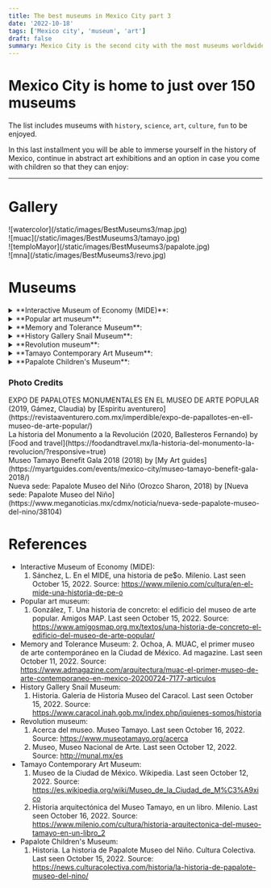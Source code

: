```yaml
---
title: The best museums in Mexico City part 3
date: '2022-10-18'
tags: ['Mexico city', 'museum', 'art']
draft: false
summary: Mexico City is the second city with the most museums worldwide.
---
```


# Mexico City is home to just over 150 museums

The list includes museums with `history`, `science`, `art`, `culture`, `fun` to be enjoyed.

In this last installment you will be able to immerse yourself in the history of Mexico, continue in abstract art exhibitions and an option in case you come with children so that they can enjoy:

---

# Gallery

<div className="flex flex-wrap -mx-2 overflow-hidden xl:-mx-2">
  <div className="my-1 px-2 w-full overflow-hidden xl:my-1 xl:px-2 xl:w-1/2">
    ![watercolor](/static/images/BestMuseums3/map.jpg)
  </div>
  <div className="my-1 px-2 w-full overflow-hidden xl:my-1 xl:px-2 xl:w-1/2">
    ![muac](/static/images/BestMuseums3/tamayo.jpg)
  </div>
  <div className="my-1 px-2 w-full overflow-hidden xl:my-1 xl:px-2 xl:w-1/2">
    ![temploMayor](/static/images/BestMuseums3/papalote.jpg)
  </div>
  <div className="my-1 px-2 w-full overflow-hidden xl:my-1 xl:px-2 xl:w-1/2">
    ![mna](/static/images/BestMuseums3/revo.jpg)
  </div>
</div>

# Museums

<details>
  <summary>**Interactive Museum of Economy (MIDE)**:</summary>
  <ul>
    <li type="square"> Official [Website](https://www.mide.org.mx/) of the museum. </li>
    <li type="square">
      {' '}
      Context and history. It is also an interactive museum, but focused on young people having a good
      financial education, learning while having fun. Initially, they began with the numismatic collection
      of the Bank of Mexico. After that, they show the importance of money, of good culture about it
      and how the value of the Mexican peso has changed over the years.
    </li>
    <li type="square">
      {' '}
      You will find inside. Interactive exhibitions where you can touch screens or move things in parts
      of the museum, showing you different infographics according to your interest in the queries. There
      are almost no temporary exhibitions.
    </li>
    <li type="square">
      {' '}
      How to arrive. It is located almost leaving the Allende subway station on line 2 (blue), at a station
      in the zócalo.
    </li>
    <li type="square">
      {' '}
      Cost. General admission 95 MXN/4.75 dls. Students $85 MXN/4.25 dls. If you want to create a ticket,
      it will cost you 20 MXN/1 USD.
    </li>
    <li type="square"> Open: Tuesday to Sunday from 10 to 18. </li>
    <li type="square"> Level of Security: ⭐️⭐️⭐️⭐️⭐️ (4.3) </li>
    <li type="square">
      {' '}
      Guided tours. The museum does not have tours or infographics in English :(.{' '}
    </li>
    <li type="square"> Additional material. </li>
  </ul>
</details>

<details>
  <summary>**Popular art museum**:</summary>
  <ul>
    <li type="square"> Official [Website](https://www.map.cdmx.gob.mx/) of the museum. </li>
    <li type="square">
      {' '}
      Context and history. The museum in its history was built as a police and fire station almost one
      century ago, in a post-revolutionary Mexico. This building is influenced by Art Deco architecture,
      making it a building that stands out among the colonial buildings at the downtown.{' '}
    </li>
    <li type="square">
      {' '}
      You will find inside. The museum has a permanent exhibition on the art of Mexican traditions and
      representations from different parts of the country, which makes the museum a must-see if you want
      to learn more about one of the richest cultures in the world. Sometimes there are a couple of temporary
      exhibitions that are related to this Mexican folklore.{' '}
    </li>
    <li type="square">
      {' '}
      How to arrive. The museum is located a few blocks from the central alameda park, so you can get
      there by the trolleybus that leaves you at the next fine arts station or the Juarez metro or the
      metrobus on line 1 is also nearby. Check the editions previews of the best museums because the
      details are found.
    </li>
    <li type="square"> Cost. The cost is 60 MXN/3 dls. Sunday is free. Students is free. </li>
    <li type="square"> Open: Tuesday to Sunday from 10 to 18. </li>
    <li type="square"> Level of Security: ⭐️⭐️⭐️⭐️⭐️ (4.3) </li>
    <li type="square">
      {' '}
      Guided tours. They do art events or presentations in the mezzanine of the museum, so you should
      ask at the box office to schedule a tour in English.
    </li>
    <li type="square"> What eat.</li>
    <li type="square">
      {' '}
      Additional material. Most infographics are in English. The museum has internet.{' '}
    </li>
  </ul>
</details>

<details>
  <summary>**Memory and Tolerance Museum**:</summary>
  <ul>
    <li type="square"> Official [Website](https://www.myt.org.mx/) of the museum. </li>
    <li type="square">
      {' '}
      Context and history. It is a museum that is located next to the Secretary of Foreign Relations.
      It is a museum that makes you think about the quality of humans and society that we are, recapitulating
      the horrors that we have committed as a species, talking about the holoquast, genocide, racism
      in different parts of the world, in an interactive way.{' '}
    </li>
    <li type="square"> You will find inside. </li>- A) Permanet exhibition. The exhibitions that are
    permanent are related to precisely such injustices, detailing the events so that you feel in those
    events and we do not make the same mistakes. You'll find: - i) German Holocaust during the Nazi empire
    - ii) Armenian Genocide - iii) The situation that Cambodia has been facing - iv) Displacement and
    genocide in Guatemala - v) Racism in Rwanda - vi) Division and catastrophic events in Yugoslavia
    - vii) Darfur - B) Temporary exhibitions. In the same way, they are exhibitions for us to be empathic
    as a society. The exhibition that I had to witness was related to the background and how we have
    exploited the planet, hence the importance of caring for the environment.
    <li type="square">
      {' '}
      How to arrive. It is located three blocks from the [Palacio de Bellas Artes](/blog/bestMuseums1),
      so the instructions on how to get to the site will help you.{' '}
    </li>
    <li type="square">
      {' '}
      Cost. For students the cost is 85 MXN/4.25 dls, for the general public it is 105 MXN/5.25 dls.
      With an audio guide (there is in English) it is 105 MXN/5.25 dls for students, 125 MXN/6.25 for
      the general public. The cost of temporary exhibitions is 30 MXN/1.5 dls for students and 50 MXN/2.5
      dls for the general public. You can buy your tickets [here](https://boletopolis.com/en/evento/19188),
      you can only buy general admission, audios and temporary exhibitions are purchased at the museum.{' '}
    </li>
    <li type="square"> Open: Tuesday to Sunday from 10 to 18. </li>
    <li type="square"> Level of Security: ⭐️⭐️⭐️⭐️⭐️ (4.5) </li>
    <li type="square"> Guided tours. There isn't :(, but that's why they have the audio guides.</li>
    <li type="square"> What eat. </li>
    <li type="square"> Additional material. There are no infographics in English :). </li>
  </ul>
</details>

<details>
  <summary>**History Gallery Snail Museum**:</summary>
  <ul>
    <li type="square"> Official [Website](https://www.caracol.inah.gob.mx/) of the museum. </li>
    <li type="square">
      {' '}
      Context and history. This project arose based on an idea of ​​the secretary of public education
      at that time, which will illustrate the most important moments in the history of Mexico in a simple
      and pleasant way, and in commemoration of the anniversaries of the Mexican Independence and Revolution.{' '}
    </li>
    <li type="square">
      {' '}
      You will find inside. It is a museum with a rather peculiar walk, which will show you a timeline
      from the independence of Mexico to a contemporary Mexico, with many models and representations
      that take you back to such historical events. At the end you will find an eagle that below has
      a copy of our last valid constitution.
    </li>
    <li type="square">
      {' '}
      How to arrive. It is 300 meters before reaching the Chapultepec castle, on a detour, so its [information](/blog/bestMuseums1)
      will help you.
    </li>
    <li type="square">
      {' '}
      Cost. 85 MXN/4.25 dollars. In fact, if you want to go to this museum as well and you don't have
      to go up and down, you will have to buy the admission to the castle of Chapultepec, which costs
      the same. If you need to store a backpack, food or clothes, there are lockers for 10 MXN/0.5 dls,
      but you must buy them before going up. Not online tickets.{' '}
    </li>
    <li type="square"> Open: Tuesday to Sunday from 9 to 16:15. </li>
    <li type="square"> Level of Security: ⭐️⭐️⭐️⭐️⭐️ (4.5) </li>
    <li type="square"> Guided tours. They do not have tours or infographics in English :(.</li>
    <li type="square"> What eat. .</li>
    <li type="square"> Additional material. .</li>
  </ul>
</details>

<details>
  <summary> **Revolution museum**:</summary>
  <ul>
    <li type="square">
      {' '}
      Official [Website](https://www.cultura.cdmx.gob.mx/recintos/mnr) of the museum.{' '}
    </li>
    <li type="square">
      {' '}
      Context and history. It is a museum that recounts everything that happened in this great event
      that happened in Mexico after having Porfirio Díaz in power for so many years, for which this armed
      conflict began due to the dissatisfaction of the Mexicans, in an internal war that happened in
      1910 to approximately 1921, so this museum shows that event and life in Mexico afterward. The museum
      is located in the monument to the revolution.
    </li>
    <li type="square"> You will find inside. </li>- A) Museum. The museum hardly has temporary exhibitions,
    but they are obviously related to this event, so sometimes you will see landscape paintings that
    show the Mexico of that time. Regarding the permanent, you will see the clothing, weapons, documents,
    flags, maps of everything related to the armed conflict. - B) Viewpoint. This is external to the
    museum, but it is completely worth it, it is to see Mexico City from the 42 meter height of the monument.
    There is a cafeteria but it is not cheap.
    <li type="square"> How to arrive. </li>- A) From Plaza de la República metrobus station. Walk like
    5 minutes to the monument. - B) From Revolution subway station. Walk like 15 minutes.
    <li type="square">
      {' '}
      Cost. The museum charges 38 MXN/2 dls for general public, 19 MXN/1 dls for students. On Sundays
      it is free. For the viewpoint they charge 120 MXN/6 dls or 100 MXN/5 dls for students. There are
      many packages but this is the most basic.
    </li>
    <li type="square"> Open: Tuesday to Sunday from 10 to 18.</li>
    <li type="square"> Level of Security: ⭐️⭐️⭐️⭐️⭐️ (4.5) </li>
    <li type="square">
      {' '}
      Guided tours. There are tours from open to close, so there is no need to schedule.{' '}
    </li>
    <li type="square"> What eat. </li>
    <li type="square"> Additional material. There are no infographics in English :(.</li>
  </ul>
</details>

<details>
  <summary>**Tamayo Contemporary Art Museum**: </summary>
  <ul>
    <li type="square"> Official [Website](https://www.museotamayo.org/) of the museum. </li>
    <li type="square">
      {' '}
      Context and history. Initially, the museum was created to show the most representative paintings
      by Rufino Tamayo. Unlike Diego Rivera, Orozco and Siqueiros, he did not capture politics or nationalism,
      but rather Mexican traditions. Years ago I remember that many works by the painter were shown in
      this museum, now there are many temporary exhibitions of abstract art, but I have no doubt that
      they will return soon. Rufino was my countryman, we were born in the same state of Mexico.
    </li>
    <li type="square">
      {' '}
      You will find inside. In a similar way to the Jumex museum and the MUAC, this museum presents abstract
      art exhibitions, which have an everyday touch, which demonstrates the simplicity of how everyday
      objects or moments can become art. We are all artists.
    </li>
    <li type="square">
      {' '}
      How to arrive. Leaving the Zocalo subway station, you can walk a couple of streets.
    </li>
    <li type="square">
      {' '}
      Cost. 80 MXN / 4 dollars. Sundays is Free. International students and children under 12 years of
      age admission is free.{' '}
    </li>
    <li type="square"> Open: Tuesday to Sunday from 10 to 18. </li>
    <li type="square"> Level of Security: ⭐️⭐️⭐️⭐️⭐️ (4.5) </li>
    <li type="square">
      {' '}
      Guided tours. The guides have a cost, it depends on the number of people, and if you want a guide
      in English, you must contact Rubí Gokigenyo at +52 5541228200 ext. 5333 or to rubigokigenyo@museotamayo.org.{' '}
    </li>
    <li type="square"> What eat. .</li>
    <li type="square"> Additional material. There are infographics in English :). </li>
  </ul>
</details>

<details>
  <summary>**Papalote Children's Museum**: </summary>
  <ul>
    <li type="square"> Official [Website](https://papalote.org.mx/) of the museum. </li>
    <li type="square">
      {' '}
      Context and history. It was born as a non-profit association so that children, teachers and parents
      can learn while they play. The enclosure has tiles that decorate its facade, being a Mexican icon.
    </li>
    <li type="square">
      {' '}
      You will find inside. It is a very interactive museum dedicated to children, who through games
      acquire knowledge, not as scientific as the universum, but super useful for their young age.
    </li>
    <li type="square">
      {' '}
      How to arrive. You will have to walk around 20 minutes leaving the Constituyentes subway station,
      towards Barranca del Muerto, and you will have to cross two pedestrian bridges, the second you
      will go up to the bridge and you will see one of the main avenues of the city, similar to a freeway.
    </li>
    <li type="square">
      {' '}
      Cost. 159 MXN/8 dollars from Tuesday to Thursday. 200 MXN/10 dls from Friday to Sunday. It depends
      on the package and the attractions are the cost. You can buy your tickets [here](https://compraenlinea.papalote.org.mx/paso2)(Note,
      it has to be the Chapultepec venue).{' '}
    </li>
    <li type="square">
      {' '}
      Open: Tuesday to Thursday from 10 a.m. to 6 p.m. Friday to Sunday from 10 a.m. to 7 p.m.{' '}
    </li>
    <li type="square"> Level of Security: ⭐️⭐️⭐️⭐️⭐️ (4.5) </li>
    <li type="square"> Guided tours. There are no guides in English :(. </li>
    <li type="square">
      {' '}
      What eat. Outside the museum there are many fast food restaurants at an affordable price.
    </li>
    <li type="square"> Additional material. .</li>
  </ul>
</details>

### Photo Credits

<div>
  EXPO DE PAPALOTES MONUMENTALES EN EL MUSEO DE ARTE POPULAR (2019, Gámez, Claudia) by [Espiritu
  aventurero](https://revistaaventurero.com.mx/imperdible/expo-de-papallotes-en-ell-museo-de-arte-popular/)
</div>
<div>
  La historia del Monumento a la Revolución (2020, Ballesteros Fernando) by [Food and
  travel](https://foodandtravel.mx/la-historia-del-monumento-la-revolucion/?responsive=true)
</div>
<div>
  Museo Tamayo Benefit Gala 2018 (2018) by [My Art
  guides](https://myartguides.com/events/mexico-city/museo-tamayo-benefit-gala-2018/)
</div>
<div>
  Nueva sede: Papalote Museo del Niño (Orozco Sharon, 2018) by [Nueva sede: Papalote Museo del
  Niño](https://www.meganoticias.mx/cdmx/noticia/nueva-sede-papalote-museo-del-nino/38104)
</div>

# References

- Interactive Museum of Economy (MIDE):
  1. Sánchez, L. En el MIDE, una historia de pe$o. Milenio. Last seen October 15, 2022. Source:
     https://www.milenio.com/cultura/en-el-mide-una-historia-de-pe-o
- Popular art museum:
  1. González, T. Una historia de concreto: el edificio del museo de arte popular. Amigos MAP. Last seen October 15, 2022. Source: https://www.amigosmap.org.mx/textos/una-historia-de-concreto-el-edificio-del-museo-de-arte-popular/
- Memory and Tolerance Museum: 2. Ochoa, A. MUAC, el primer museo de arte contemporáneo en la Ciudad de México. Ad magazine. Last seen October 11, 2022. Source: https://www.admagazine.com/arquitectura/muac-el-primer-museo-de-arte-contemporaneo-en-mexico-20200724-7177-articulos
- History Gallery Snail Museum:
  1. Historia. Galeria de Historia Museo del Caracol. Last seen October 15, 2022. Source: https://www.caracol.inah.gob.mx/index.php/iquienes-somos/historia
- Revolution museum:
  1. Acerca del museo. Museo Tamayo. Last seen October 16, 2022. Source: https://www.museotamayo.org/acerca
  2. Museo, Museo Nacional de Arte. Last seen October 12, 2022. Source: http://munal.mx/es
- Tamayo Contemporary Art Museum:
  1. Museo de la Ciudad de México. Wikipedia. Last seen October 12, 2022. Source: https://es.wikipedia.org/wiki/Museo_de_la_Ciudad_de_M%C3%A9xico
  2. Historia arquitectónica del Museo Tamayo, en un libro. Milenio. Last seen October 16, 2022. Source: https://www.milenio.com/cultura/historia-arquitectonica-del-museo-tamayo-en-un-libro_2
- Papalote Children's Museum:
  1. Historia. La historia de Papalote Museo del Niño. Cultura Colectiva. Last seen October 15, 2022. Source: https://news.culturacolectiva.com/historia/la-historia-de-papalote-museo-del-nino/
